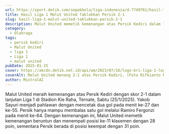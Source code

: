 ```yaml
---
url: https://sport.detik.com/sepakbola/liga-indonesia/d-7749761/hasil-liga-1-malut-united-taklukkan-persik-2-1
title: Hasil Liga 1 Malut United Taklukkan Persik 2-1
slug: hasil-liga-1-malut-united-taklukkan-persik-2-1
description: Malut United memetik kemenangan atas Persik Kediri dalam lanjutan Liga 1. Laskar Kie Raha memetik kemenangan dengan skor akhir 2-1.
category:
  - Olahraga
tags:
  - persik kediri
  - Malut United
  - liga 1
  - Liga 1
  - malut united
pubDate: 2025-01-25
cover: https://akcdn.detik.net.id/api/wm/2023/07/16/logo-bri-liga-1-logo-liga-1-illustrasi-liga-1-1_169.jpeg?wid=54&w=650&v=1&t=jpeg
coverAlt: Malut United menang 2-1 atas Persik Kediri. (Foto Rifkianto Nugroho/detikcom)
author: MixtralAI
---
```

Malut United meraih kemenangan atas Persik Kediri dengan skor 2-1 dalam lanjutan Liga 1 di Stadion Kie Raha, Ternate, Sabtu (25/1/2025). Yakob Sayuri menjadi pahlawan dengan mencetak dua gol pada menit ke-27 dan ke-55. Persik hanya mampu membalas satu gol melalui Ramiro Fergonzi pada menit ke-64. Dengan kemenangan ini, Malut United memetik kemenangan beruntun dan menempati posisi ke-11 klasemen dengan 28 poin, sementara Persik berada di posisi keempat dengan 31 poin.
